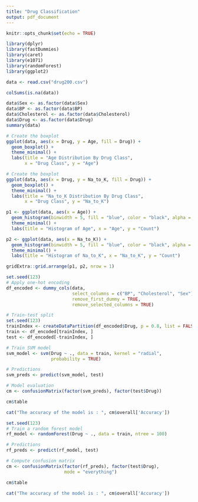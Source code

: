 ---
title: "Drug Classification"
output: pdf_document
---

```{r setup, include=FALSE}
knitr::opts_chunk$set(echo = TRUE)
```

```{r, warning=FALSE, message=FALSE}
library(dplyr)
library(fastDummies)
library(caret)
library(e1071)
library(randomForest)
library(ggplot2)
```



```{r}
data <- read.csv("drug200.csv")

colSums(is.na(data))
```


```{r}
data$Sex <- as.factor(data$Sex)
data$BP <- as.factor(data$BP)
data$Cholesterol <- as.factor(data$Cholesterol)
data$Drug <- as.factor(data$Drug)
summary(data)
```


```{r, fig.height=3.7}
# Create the boxplot
ggplot(data, aes(x = Drug, y = Age, fill = Drug)) +
  geom_boxplot() +
  theme_minimal() +
  labs(title = "Age Distribution By Drug Class",
       x = "Drug Class", y = "Age")
```




```{r, fig.height=3.7}
# Create the boxplot
ggplot(data, aes(x = Drug, y = Na_to_K, fill = Drug)) +
  geom_boxplot() +
  theme_minimal() +
  labs(title = "Na_to_K Distribution By Drug Class",
       x = "Drug Class", y = "Na_to_K")
```


```{r,echo=FALSE, fig.height=3.7}
p1 <- ggplot(data, aes(x = Age)) +
  geom_histogram(binwidth = 5, fill = "blue", color = "black", alpha = 0.7) +
  theme_minimal() +
  labs(title = "Histogram of Age", x = "Age", y = "Count")

p2 <- ggplot(data, aes(x = Na_to_K)) +
  geom_histogram(binwidth = 5, fill = "blue", color = "black", alpha = 0.7) +
  theme_minimal() +
  labs(title = "Histogram of Na_to_K", x = "Na_to_K", y = "Count")

gridExtra::grid.arrange(p1, p2, nrow = 1)
```


```{r}
set.seed(123)
# Apply one-hot encoding
df_encoded <- dummy_cols(data, 
                         select_columns = c("BP", "Cholesterol", "Sex"),
                         remove_first_dummy = TRUE, 
                         remove_selected_columns = TRUE)
```


```{r}
# Train-test split
set.seed(123)
trainIndex <- createDataPartition(df_encoded$Drug, p = 0.8, list = FALSE)
train <- df_encoded[trainIndex, ]
test <- df_encoded[-trainIndex, ]

# Train SVM model
svm_model <- svm(Drug ~ ., data = train, kernel = "radial", 
                 probability = TRUE)

# Predictions
svm_preds <- predict(svm_model, test)

# Model evaluation
cm <- confusionMatrix(factor(svm_preds), factor(test$Drug))

cm$table

cat("The accuracy of the model is : ", cm$overall['Accuracy'])
```


```{r}
set.seed(123)
# Train a random forest model
rf_model <- randomForest(Drug ~ ., data = train, ntree = 100)

# Predictions
rf_preds <- predict(rf_model, test)

# Compute confusion matrix
cm <- confusionMatrix(factor(rf_preds), factor(test$Drug), 
                      mode = "everything")

cm$table

cat("The accuracy of the model is : ", cm$overall['Accuracy'])
```




